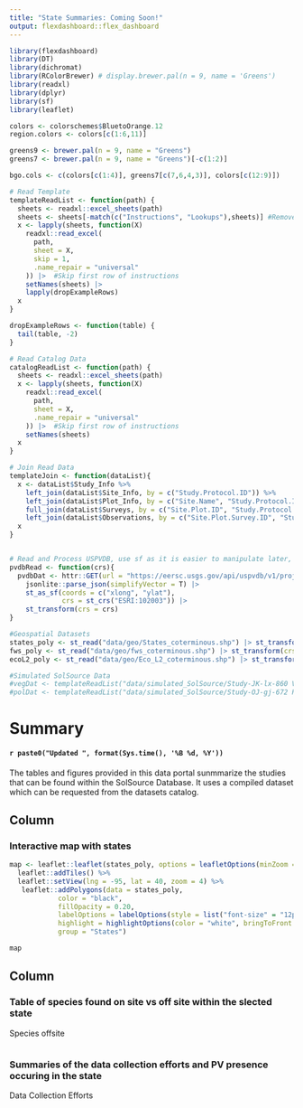 ```yaml
---
title: "State Summaries: Coming Soon!"
output: flexdashboard::flex_dashboard
---
```


```r
library(flexdashboard)
library(DT)
library(dichromat)
library(RColorBrewer) # display.brewer.pal(n = 9, name = 'Greens')
library(readxl)
library(dplyr)
library(sf)
library(leaflet)

colors <- colorschemes$BluetoOrange.12
region.colors <- colors[c(1:6,11)]

greens9 <- brewer.pal(n = 9, name = "Greens")
greens7 <- brewer.pal(n = 9, name = "Greens")[-c(1:2)]

bgo.cols <- c(colors[c(1:4)], greens7[c(7,6,4,3)], colors[c(12:9)])
```

```r
# Read Template
templateReadList <- function(path) {
  sheets <- readxl::excel_sheets(path)
  sheets <- sheets[-match(c("Instructions", "Lookups"),sheets)] #Remove Instructions and lookups sheets
  x <- lapply(sheets, function(X)
    readxl::read_excel(
      path,
      sheet = X,
      skip = 1,
      .name_repair = "universal"
    )) |>  #Skip first row of instructions
    setNames(sheets) |> 
    lapply(dropExampleRows)
  x
}

dropExampleRows <- function(table) {
  tail(table, -2)
}

# Read Catalog Data
catalogReadList <- function(path) {
  sheets <- readxl::excel_sheets(path)
  x <- lapply(sheets, function(X)
    readxl::read_excel(
      path,
      sheet = X,
      .name_repair = "universal"
    )) |>  #Skip first row of instructions
    setNames(sheets)
  x
}

# Join Read Data
templateJoin <- function(dataList){
  x <- dataList$Study_Info %>%
    left_join(dataList$Site_Info, by = c("Study.Protocol.ID")) %>%
    left_join(dataList$Plot_Info, by = c("Site.Name", "Study.Protocol.ID", "Plot.Design")) %>%
    full_join(dataList$Surveys, by = c("Site.Plot.ID", "Study.Protocol.ID")) %>%
    left_join(dataList$Observations, by = c("Site.Plot.Survey.ID", "Study.Protocol.ID"))
  x
}


# Read and Process USPVDB, use sf as it is easier to manipulate later, specify CRS to transform into
pvdbRead <- function(crs){
  pvdbDat <- httr::GET(url = "https://eersc.usgs.gov/api/uspvdb/v1/projects") |>
    jsonlite::parse_json(simplifyVector = T) |>
    st_as_sf(coords = c("xlong", "ylat"),
             crs = st_crs("ESRI:102003")) |> 
    st_transform(crs = crs)
}


```


```r

#Geospatial Datasets
states_poly <- st_read("data/geo/States_coterminous.shp") |> st_transform(crs = st_crs(4326))
fws_poly <- st_read("data/geo/fws_coterminous.shp") |> st_transform(crs = st_crs(4326))
ecoL2_poly <- st_read("data/geo/Eco_L2_coterminous.shp") |> st_transform(crs = st_crs(4326))

#Simulated SolSource Data
#vegDat <- templateReadList("data/simulated_SolSource/Study-JK-lx-860 Vegetation Surveys-Many Visits.xlsx")
#polDat <- templateReadList("data/simulated_SolSource/Study-OJ-gj-672 Pollinator Surveys-Many Sites.xlsx")

```


Summary {}
=======================================================================

#### **`r paste0("Updated ", format(Sys.time(), '%B %d, %Y'))`** {data-height=900}

The tables and figures provided in this data portal sunmmarize the studies that can be found within the SolSource Database. It uses a compiled dataset which can be requested from the datasets catalog. 


Column {data-width=600}
--------------------------------------

### Interactive map with states

```r
map <- leaflet::leaflet(states_poly, options = leafletOptions(minZoom = 2, maxZoom = 6)) %>%
  leaflet::addTiles() %>%
  leaflet::setView(lng = -95, lat = 40, zoom = 4) %>%
   leaflet::addPolygons(data = states_poly,  
            color = "black",
            fillOpacity = 0.20,
            labelOptions = labelOptions(style = list("font-size" = "12px")),
            highlight = highlightOptions(color = "white", bringToFront = TRUE), 
            group = "States")

map

```

Column {data-width=300}
-------------------------------------

### Table of species found on site vs off site within the slected state

Species offsite

```r

```

### Summaries of the data collection efforts and PV presence occuring in the state

Data Collection Efforts

```r

```

